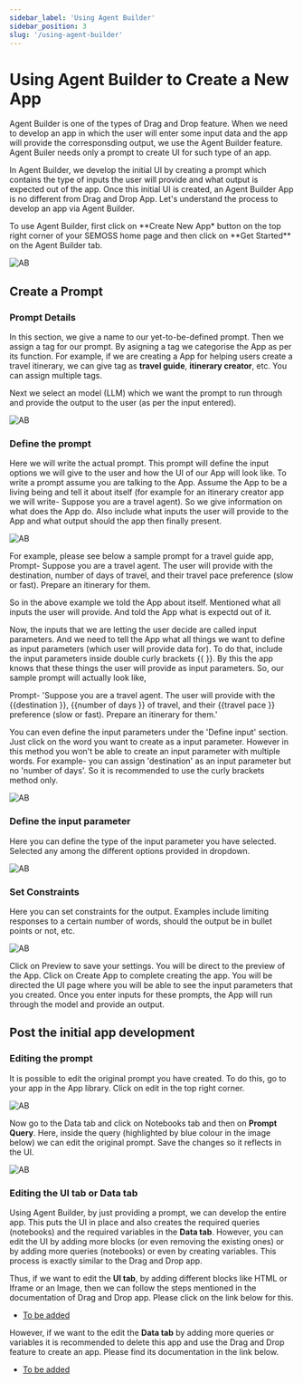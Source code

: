 ```yaml
---
sidebar_label: 'Using Agent Builder'
sidebar_position: 3
slug: '/using-agent-builder'
---
```


# Using Agent Builder to Create a New App

Agent Builder is one of the types of Drag and Drop feature. When we need to develop an app in which the user will enter some input data and the app will provide the corresponsding output, we use the Agent Builder feature. Agent Builer needs only a prompt to create UI for such type of an app.

In Agent Builder, we develop the initial UI by creating a prompt which contains the type of inputs the user will provide and what output is expected out of the app. Once this initial UI is created, an Agent Builder App is no different from Drag and Drop App. Let's understand the process to develop an app via Agent Builder.

To use Agent Builder, first click on **Create New App\* button on the top right corner of your SEMOSS home page and then click on **Get Started\*\* on the Agent Builder tab.

![AB](../../static/img/Navigating/Create%20New%20App/AB1.png)

## Create a Prompt

### Prompt Details

In this section, we give a name to our yet-to-be-defined prompt. Then we assign a tag for our prompt. By asigning a tag we categorise the App as per its function. For example, if we are creating a App for helping users create a travel itinerary, we can give tag as **travel guide**, **itinerary creator**, etc. You can assign multiple tags.

Next we select an model (LLM) which we want the prompt to run through and provide the output to the user (as per the input entered).

![AB](../../static/img/Navigating/Create%20New%20App/AB2.png)

### Define the prompt

Here we will write the actual prompt. This prompt will define the input options we will give to the user and how the UI of our App will look like. To write a prompt assume you are talking to the App. Assume the App to be a living being and tell it about itself (for example for an itinerary creator app we will write- Suppose you are a travel agent). So we give information on what does the App do. Also include what inputs the user will provide to the App and what output should the app then finally present.

![AB](../../static/img/Navigating/Create%20New%20App/AB3.png)

For example, please see below a sample prompt for a travel guide app,
Prompt- Suppose you are a travel agent. The user will provide with the destination, number of days of travel, and their travel pace preference (slow or fast). Prepare an itinerary for them.

So in the above example we told the App about itself. Mentioned what all inputs the user will provide. And told the App what is expectd out of it.

Now, the inputs that we are letting the user decide are called input parameters. And we need to tell the App what all things we want to define as input parameters (which user will provide data for). To do that, include the input parameters inside double curly brackets \{\{ \}\}. By this the app knows that these things the user will provide as input parameters. So, our sample prompt will actually look like,

Prompt- 'Suppose you are a travel agent. The user will provide with the \{\{destination \}\}, \{\{number of days \}\} of travel, and their \{\{travel pace \}\} preference (slow or fast). Prepare an itinerary for them.'

You can even define the input parameters under the 'Define input' section. Just click on the word you want to create as a input parameter. However in this method you won't be able to create an input parameter with multiple words. For example- you can assign 'destination' as an input parameter but no 'number of days'. So it is recommended to use the curly brackets method only.

![AB](../../static/img/Navigating/Create%20New%20App/AB4.png)

### Define the input parameter

Here you can define the type of the input parameter you have selected. Selected any among the different options provided in dropdown.

![AB](../../static/img/Navigating/Create%20New%20App/AB5.png)

### Set Constraints

Here you can set constraints for the output. Examples include limiting responses to a certain number of words, should the output be in bullet points or not, etc.

![AB](../../static/img/Navigating/Create%20New%20App/AB6.png)

Click on Preview to save your settings. You will be direct to the preview of the App. Click on Create App to complete creating the app. You will be directed the UI page where you will be able to see the input parameters that you created. Once you enter inputs for these prompts, the App will run through the model and provide an output.

## Post the initial app development

### Editing the prompt

It is possible to edit the original prompt you have created. To do this, go to your app in the App library. Click on edit in the top right corner.

![AB](../../static/img/Navigating/Create%20New%20App/AB7.png)

Now go to the Data tab and click on Notebooks tab and then on **Prompt Query**. Here, inside the query (highlighted by blue colour in the image below) we can edit the original prompt. Save the changes so it reflects in the UI.

![AB](../../static/img/Navigating/Create%20New%20App/AB8.png)

### Editing the UI tab or Data tab

Using Agent Builder, by just providing a prompt, we can develop the entire app. This puts the UI in place and also creates the required queries (notebooks) and the required variables in the **Data tab**. However, you can edit the UI by adding more blocks (or even removing the existing ones) or by adding more queries (notebooks) or even by creating variables. This process is exactly similar to the Drag and Drop app.

Thus, if we want to edit the **UI tab**, by adding different blocks like HTML or Iframe or an Image, then we can follow the steps mentioned in the documentation of Drag and Drop app. Please click on the link below for this.

- [To be added](#To-be-added)

However, if we want to the edit the **Data tab** by adding more queries or variables it is recommended to delete this app and use the Drag and Drop feature to create an app. Please find its documentation in the link below.

- [To be added](#To-be-added)
